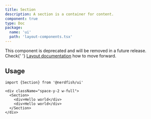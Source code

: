 ```yaml
---
title: Section
description: A section is a container for content.
component: true
type: Doc
package:
  name: 'ui'
  path: 'layout-components.tsx'
---
```


<Alert variant="warning" title="Deprecated">
  This component is deprecated and will be removed in a future release. Check{' '}
  <a href="/layout">Layout documentation</a> how to move forward.
</Alert>

<ComponentExample src="/components/examples/section/demo.tsx">
  <SectionDemo />
</ComponentExample>

## Usage

```tsx
import {Section} from '@nerdfish/ui'
```

```tsx
<div className="space-y-2 w-full">
  <Section>
    <div>Hello world</div>
    <div>Hello world</div>
  </Section>
</div>
```
